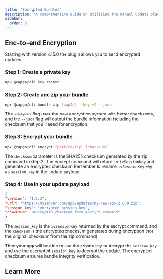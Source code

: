 ```yaml
---
title: "Encrypted Bundles"
description: "A comprehensive guide on utilizing the manual update plugin in a self-hosted environment, detailing the steps and processes involved in managing encrypted bundles for secure and efficient updates."
sidebar:
  order: 5
---
```


## End-to-end Encryption

Starting with version 4.15.0 the plugin allows you to send encrypted updates.

### Step 1: Create a private key
```bash title='Create a private key'
npx @capgo/cli key create
```

### Step 2: Create and zip your bundle
```bash title="Create bundle zip with checksum"
npx @capgo/cli bundle zip [appId] --key-v2 --json
```

The `--key-v2` flag uses the new encryption system with better checksums, and the `--json` flag will output the bundle information including the checksum that you'll need for encryption.

### Step 3: Encrypt your bundle
```bash title="Encrypt bundled zip with checksum"
npx @capgo/cli encrypt [path/to/zip] [checksum]
```

The `checksum` parameter is the SHA256 checksum generated by the zip command in step 2. The encrypt command will return an `ivSessionKey` and generate an encrypted checksum.Remember to rename `ivSessionKey` key as `session_key` in the update payload.

### Step 4: Use in your update payload
```json
{
"version": "1.2.3",
"url": "https://myserver.com/app/updates/my-new-app-2.0.0.zip",
"session_key": "encrypted_session_key",
"checksum": "encrypted_checksum_from_encrypt_command"
}
```

The `session_key` is the `ivSessionKey` returned by the encrypt command, and the `checksum` is the encrypted checksum generated during encryption (not the original checksum from the zip command).

Then your app will be able to use the private key to decrypt the `session_key` and use the decrypted `session_key` to decrypt the update. The encrypted checksum ensures bundle integrity verification.

## Learn More

<CardGrid>
<LinkCard
	title="End-to-End Encryption Guide"
	href="https://capgo.app/blog/introducing-end-to-end-security-to-capacitor-updater-with-code-signing/"
	description="Deep dive into how Capgo's encryption system works with RSA + AES cryptography"
/>
<LinkCard
	title="Self-hosted Live Updates"
	href="https://capgo.app/blog/self-hosted-live-updates/"
	description="Complete workflow for setting up self-hosted updates"
/>
</CardGrid>
